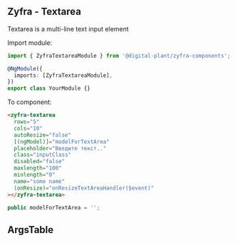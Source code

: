
## Zyfra - Textarea

<Subtitle>Textarea is a multi-line text input element</Subtitle>

Import module:

```typescript
import { ZyfraTextareaModule } from '@digital-plant/zyfra-components';

@NgModule({
  imports: [ZyfraTextareaModule],
})
export class YourModule {}
```

To component:

```html
<zyfra-textarea
  rows="5"
  cols="10"
  autoResize="false"
  [(ngModel)]="modelForTextArea"
  placeholder="Введите текст.."
  class="inputClass"
  disabled="false"
  maxlength="100"
  minlength="0"
  name="some name"
  (onResize)="onResizeTextAreaHandler($event)"
></zyfra-textarea>
```

```typescript
public modelForTextArea = '';
```

## ArgsTable

<ArgsTable of={ZyfraTextareaComponent} />
